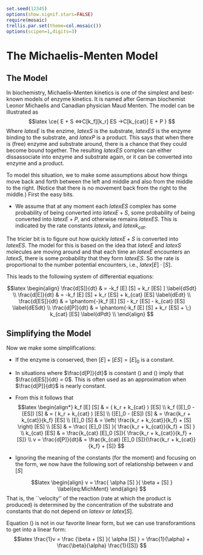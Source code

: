 
```r
set.seed(12345)
options(show.signif.stars=FALSE)
require(mosaic)
trellis.par.set(theme=col.mosaic())
options(scipen=1,digits=3)
```



The Michaelis-Menten Model
==========================

The Model
---------
In biochemistry, Michaelis–Menten kinetics is one of the simplest and
best-known models of enzyme kinetics. It is named after German biochemist
Leonor Michaelis and Canadian physician Maud Menten. 
The model can be illustrated as
$$latex
\ce{
E + S <=>C[k_f][k_r] ES ->C[k_{cat}] E + P
}
$$
Where $latex E$ is the enzime, $latex S$ is the substrate, $latex ES$ is the enzyme binding to
the substrate, and $latex P$ is a product.  This says that when there is (free) enzyme and substrate around,
there is a chance that they could become bound together.  The resulting $latex ES$ complex can either dissassociate
into enzyme and substrate again, or it can be converted into enzyme and a product.


To model this situation, we to make some assumptions about how things move back and forth 
between the left and middle and also from the middle to the right.  (Notice that there
is no movement back from the right to the middle.)  First the easy bits.

 * We assume that at any moment each $latex ES$ complex has some probability of 
being converted into $latex E + S$, some probability of being converted into $latex E + P$,
and otherwise remains $latex ES$.  This is indicated by the rate constants $latex k_r$ and $latex k_{cat}$.

The tricier bit is to figure out how quickly $latex E + S$ is converted into $latex ES$.  The model for this
is based on the idea that $latex E$ and $latex S$ molecules are moving around and that each time an $latex E$ encounters
an $latex S$, there is some probability that they form $latex ES$.  So the rate is proportional to the number
potential encounters, i.e., $latex [E]\cdot [S]$.


This leads to the following system of differential equations:

$$latex 
\begin{align}
	\frac{d[S]}{dt} & = -k_f [E] [S] + k_r [ES] ]
	\label{dSdt}
	\\
	\frac{d[E]}{dt} & = -k_f [E] [S] + k_r [ES] + k_{cat} [ES]
	\label{dEdt}
	\\
	\frac{d[ES]}{dt} & = \phantom{-}k_f [E] [S] - k_r [ES] - k_{cat} [ES]
	\label{dESdt}
	\\
	\frac{d[P]}{dt} & = \phantom{-k_f [E] [S] + k_r [ES] + \;} k_{cat} [ES]
	\label{dPdt}
	\\
\end{align}
$$

Simplifying the Model
---------------------
Now we make some simplifications:

 * If the enzyme is conserved, then $[E] + [ES] = [E]_0$ is a constant.
 * In situations where $\frac{d[P]}{dt}$ is constant 
(\ref{dESdt}) and (\ref{dPdt}) imply that $\frac{d[ES]}{dt} = 0$.
This is often used as an approximation when $\frac{d[P]}{dt}$ 
is nearly constant.
 * From this it follows that 
	$$latex
  \begin{align*}
	k_f [E] [S] & = ( k_r + k_{cat} ) [ES] 
	\\
	k_f ([E]_0 - [ES]) [S] & = ( k_r + k_{cat} ) [ES] 
	\\
	([E]_0 - [ES]) [S] & =  \frac{k_r + k_{cat}}{k_f}  [ES] 
	\\
	[E]_0 [S] & = \left( \frac{k_r + k_{cat}}{k_f} + [S] \right)  [ES] 
	\\
	[ES] & = \frac{ [E]_0 [S] }{ \frac{k_r + k_{cat}}{k_f} + [S] }  
	\\
	k_{cat} [ES] & = \frac{k_{cat} [E]_0 [S]}{ \frac{k_r + k_{cat}}{k_f} + [S]}  
	\\
	v = \frac{d[P]}{dt}& = \frac{k_{cat} [E]_0 [S]}{\frac{k_r + k_{cat}}{k_f} + [S]}
  $$
	
 * Ignoring the meaning of the constants (for the moment) 
	and focusing on the form, we now have 
	the following sort of relationship between $v$ and $[S]$
  
$$latex
	\begin{align}
	v = \frac{ \alpha [S] }{ \beta + [S] }
	\label{eq:MichMent}
\end{align}
$$
    That is, the ``velocity'' of the reaction (rate at which the product is produced)
	is determined by the concentration of the substrate and constants that do 
	not depend on $latex v$ or $latex [S]$.

Equation (\ref{eq:MichMent}) is not in our favorite linear form, but we can
use transforamtions to get into a linear form:
$$latex 
\frac{1}v
= \frac {\beta + [S] }{ \alpha [S] } 
= \frac{1}{\alpha} + \frac{\beta}{\alpha} \frac{1}{[S]} 
$$


